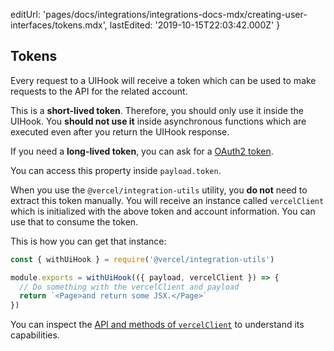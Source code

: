 
  editUrl:
    'pages/docs/integrations/integrations-docs-mdx/creating-user-interfaces/tokens.mdx',
  lastEdited: '2019-10-15T22:03:42.000Z'
}

## Tokens

Every request to a UIHook will receive a token which can be used to make requests to the <OrgName /> API for the related account.

This is a **short-lived token**. Therefore, you should only use it inside the UIHook. You **should not use it** inside asynchronous functions which are executed even after you return the UIHook response.

If you need a **long-lived token**, you can ask for a [OAuth2 token](/docs/integrations#building-oauth-integrations).

You can access this property inside `payload.token`.

When you use the `@vercel/integration-utils` utility, you **do not** need to extract this token manually. You will receive an instance called `vercelClient` which is initialized with the above token and account information. You can use that to consume the <OrgName /> token.

This is how you can get that instance:

```js
const { withUiHook } = require('@vercel/integration-utils')

module.exports = withUiHook(({ payload, vercelClient }) => {
  // Do something with the vercelClient and payload
  return `<Page>and return some JSX.</Page>`
})
```

You can inspect the [API and methods of `vercelClient`](https://github.com/vercel/integration-utils/blob/master/src/vercel-client.ts) to understand its capabilities.
